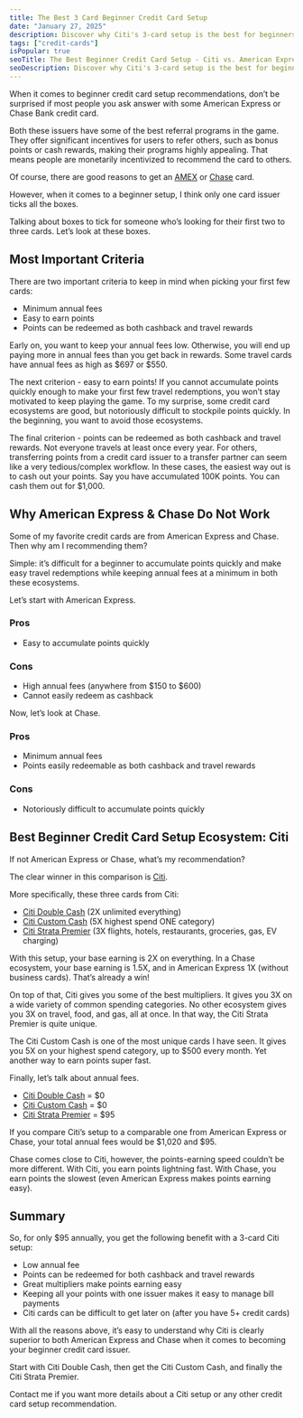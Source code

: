 ```yaml
---
title: The Best 3 Card Beginner Credit Card Setup
date: "January 27, 2025"
description: Discover why Citi's 3-card setup is the best for beginners, offering low annual fees, easy point accumulation, and cashback or travel reward options.
tags: ["credit-cards"]
isPopular: true
seoTitle: The Best Beginner Credit Card Setup - Citi vs. American Express & Chase
seoDescription: Discover why Citi's 3-card setup is the best for beginners, offering low annual fees, easy point accumulation, and cashback or travel reward options.
---
```


When it comes to beginner credit card setup recommendations, don’t be surprised if most people you ask answer with some American Express or Chase Bank credit card.

Both these issuers have some of the best referral programs in the game. They offer significant incentives for users to refer others, such as bonus points or cash rewards, making their programs highly appealing. That means people are monetarily incentivized to recommend the card to others.

Of course, there are good reasons to get an [AMEX](https://www.americanexpress.com/us/credit-cards/?inav=menu_cards_pc_viewallcards) or [Chase](https://creditcards.chase.com/?jp_cdf=mrkt|1234b&) card.

However, when it comes to a beginner setup, I think only one card issuer ticks all the boxes.

Talking about boxes to tick for someone who’s looking for their first two to three cards. Let’s look at these boxes.

## Most Important Criteria

There are two important criteria to keep in mind when picking your first few cards:

* Minimum annual fees  
* Easy to earn points  
* Points can be redeemed as both cashback and travel rewards

Early on, you want to keep your annual fees low. Otherwise, you will end up paying more in annual fees than you get back in rewards. Some travel cards have annual fees as high as $697 or $550.

The next criterion \- easy to earn points\! If you cannot accumulate points quickly enough to make your first few travel redemptions, you won’t stay motivated to keep playing the game. To my surprise, some credit card ecosystems are good, but notoriously difficult to stockpile points quickly. In the beginning, you want to avoid those ecosystems.

The final criterion \- points can be redeemed as both cashback and travel rewards. Not everyone travels at least once every year. For others, transferring points from a credit card issuer to a transfer partner can seem like a very tedious/complex workflow. In these cases, the easiest way out is to cash out your points. Say you have accumulated 100K points. You can cash them out for $1,000.

## Why American Express & Chase Do Not Work

Some of my favorite credit cards are from American Express and Chase. Then why am I recommending them?

Simple: it’s difficult for a beginner to accumulate points quickly and make easy travel redemptions while keeping annual fees at a minimum in both these ecosystems.

Let’s start with American Express.

### Pros

* Easy to accumulate points quickly

### Cons

* High annual fees (anywhere from $150 to $600)  
* Cannot easily redeem as cashback


Now, let’s look at Chase.

### Pros

* Minimum annual fees  
* Points easily redeemable as both cashback and travel rewards

### Cons

* Notoriously difficult to accumulate points quickly

## Best Beginner Credit Card Setup Ecosystem: Citi

If not American Express or Chase, what’s my recommendation?

The clear winner in this comparison is [Citi](https://www.citi.com/credit-cards/compare/view-all-credit-cards?vac=CONTROL&intc=citihpmenu~creditcards~vac).

More specifically, these three cards from Citi:

* [Citi Double Cash](https://www.citi.com/credit-cards/citi-double-cash-credit-card) (2X unlimited everything)  
* [Citi Custom Cash](https://www.citi.com/credit-cards/citi-custom-cash-credit-card?category=view-all-credit-cards&intc=citihpmenu~creditcards~vac&afc=1C2) (5X highest spend ONE category)  
* [Citi Strata Premier](https://www.citi.com/credit-cards/citi-strata-premier-credit-card) (3X flights, hotels, restaurants, groceries, gas, EV charging)

With this setup, your base earning is 2X on everything. In a Chase ecosystem, your base earning is 1.5X, and in American Express 1X (without business cards). That’s already a win\!

On top of that, Citi gives you some of the best multipliers. It gives you 3X on a wide variety of common spending categories. No other ecosystem gives you 3X on travel, food, and gas, all at once. In that way, the Citi Strata Premier is quite unique.

The Citi Custom Cash is one of the most unique cards I have seen. It gives you 5X on your highest spend category, up to $500 every month. Yet another way to earn points super fast.

Finally, let’s talk about annual fees.

* [Citi Double Cash](https://www.citi.com/credit-cards/citi-double-cash-credit-card) \= $0  
* [Citi Custom Cash](https://www.citi.com/credit-cards/citi-custom-cash-credit-card?category=view-all-credit-cards&intc=citihpmenu~creditcards~vac&afc=1C2) \= $0  
* [Citi Strata Premier](https://www.citi.com/credit-cards/citi-strata-premier-credit-card) \= $95

If you compare Citi’s setup to a comparable one from American Express or Chase, your total annual fees would be $1,020 and $95.

Chase comes close to Citi, however, the points-earning speed couldn’t be more different. With Citi, you earn points lightning fast. With Chase, you earn points the slowest (even American Express makes points earning easy).

## Summary

So, for only $95 annually, you get the following benefit with a 3-card Citi setup:

* Low annual fee  
* Points can be redeemed for both cashback and travel rewards  
* Great multipliers make points earning easy  
* Keeping all your points with one issuer makes it easy to manage bill payments  
* Citi cards can be difficult to get later on (after you have 5+ credit cards)

With all the reasons above, it’s easy to understand why Citi is clearly superior to both American Express and Chase when it comes to becoming your beginner credit card issuer.

Start with Citi Double Cash, then get the Citi Custom Cash, and finally the Citi Strata Premier.

Contact me if you want more details about a Citi setup or any other credit card setup recommendation.